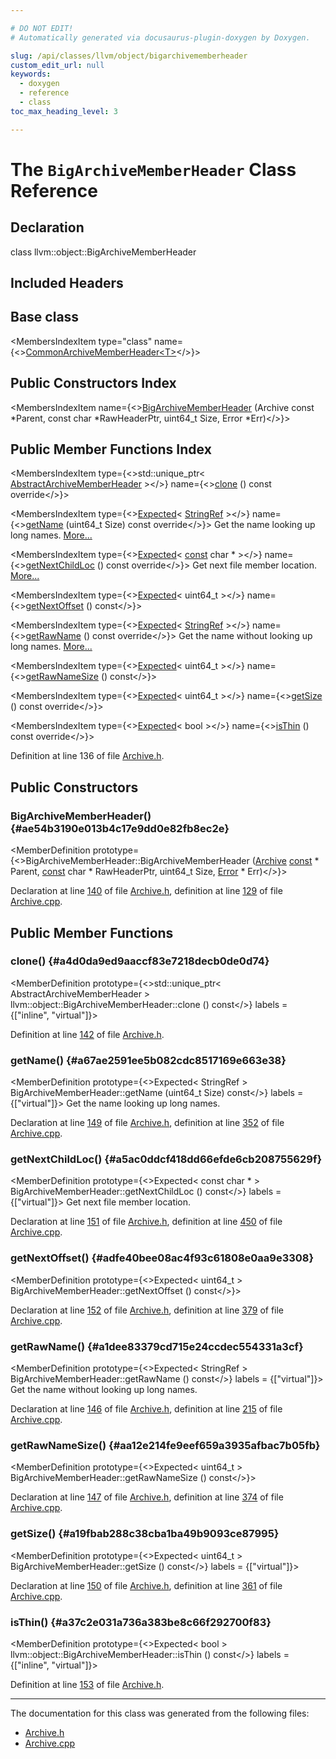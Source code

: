 ```yaml
---

# DO NOT EDIT!
# Automatically generated via docusaurus-plugin-doxygen by Doxygen.

slug: /api/classes/llvm/object/bigarchivememberheader
custom_edit_url: null
keywords:
  - doxygen
  - reference
  - class
toc_max_heading_level: 3

---
```





# The `BigArchiveMemberHeader` Class Reference

<DoxygenPage pluginConfig={pluginConfig}>



## Declaration

<CodeBlock>class llvm::object::BigArchiveMemberHeader</CodeBlock>

## Included Headers

<IncludesList>
<IncludesListItem
  filePath="llvm/Object/Archive.h"
  permalink="/docs/api/files/include/include/llvm/include/llvm/object/archive-h"
  isLocal="true" />
</IncludesList>

## Base class

<MembersIndex>

<MembersIndexItem
  type="class"
  name={<><a href="/docs/api/classes/llvm/object/commonarchivememberheader">CommonArchiveMemberHeader&lt;T&gt;</a></>}>
</MembersIndexItem>

</MembersIndex>

## Public Constructors Index

<MembersIndex>

<MembersIndexItem
  name={<><a href="#ae54b3190e013b4c17e9dd0e82fb8ec2e">BigArchiveMemberHeader</a> (Archive const &#42;Parent, const char &#42;RawHeaderPtr, uint64&#95;t Size, Error &#42;Err)</>}>
</MembersIndexItem>

</MembersIndex>

## Public Member Functions Index

<MembersIndex>

<MembersIndexItem
  type={<>std::unique&#95;ptr&lt; <a href="/docs/api/classes/llvm/object/abstractarchivememberheader">AbstractArchiveMemberHeader</a> &gt;</>}
  name={<><a href="#a4d0da9ed9aaccf83e7218decb0de0d74">clone</a> () const override</>}>
</MembersIndexItem>

<MembersIndexItem
  type={<><a href="/docs/api/classes/llvm/expected">Expected</a>&lt; <a href="/docs/api/classes/llvm/stringref">StringRef</a> &gt;</>}
  name={<><a href="#a67ae2591ee5b082cdc8517169e663e38">getName</a> (uint64&#95;t Size) const override</>}>
Get the name looking up long names. <a href="#a67ae2591ee5b082cdc8517169e663e38">More...</a>
</MembersIndexItem>

<MembersIndexItem
  type={<><a href="/docs/api/classes/llvm/expected">Expected</a>&lt; <a href="/docs/api/files/lib/lib/target/lib/target/aarch64/aarch64promoteconstant-cpp/#a90f8350fecae261c25be85d38b451bff">const</a> char &#42; &gt;</>}
  name={<><a href="#a5ac0ddcf418dd66efde6cb208755629f">getNextChildLoc</a> () const override</>}>
Get next file member location. <a href="#a5ac0ddcf418dd66efde6cb208755629f">More...</a>
</MembersIndexItem>

<MembersIndexItem
  type={<><a href="/docs/api/classes/llvm/expected">Expected</a>&lt; uint64&#95;t &gt;</>}
  name={<><a href="#adfe40bee08ac4f93c61808e0aa9e3308">getNextOffset</a> () const</>}>
</MembersIndexItem>

<MembersIndexItem
  type={<><a href="/docs/api/classes/llvm/expected">Expected</a>&lt; <a href="/docs/api/classes/llvm/stringref">StringRef</a> &gt;</>}
  name={<><a href="#a1dee83379cd715e24ccdec554331a3cf">getRawName</a> () const override</>}>
Get the name without looking up long names. <a href="#a1dee83379cd715e24ccdec554331a3cf">More...</a>
</MembersIndexItem>

<MembersIndexItem
  type={<><a href="/docs/api/classes/llvm/expected">Expected</a>&lt; uint64&#95;t &gt;</>}
  name={<><a href="#aa12e214fe9eef659a3935afbac7b05fb">getRawNameSize</a> () const</>}>
</MembersIndexItem>

<MembersIndexItem
  type={<><a href="/docs/api/classes/llvm/expected">Expected</a>&lt; uint64&#95;t &gt;</>}
  name={<><a href="#a19fbab288c38cba1ba49b9093ce87995">getSize</a> () const override</>}>
</MembersIndexItem>

<MembersIndexItem
  type={<><a href="/docs/api/classes/llvm/expected">Expected</a>&lt; bool &gt;</>}
  name={<><a href="#a37c2e031a736a383be8c66f292700f83">isThin</a> () const override</>}>
</MembersIndexItem>

</MembersIndex>


Definition at line 136 of file <a href="/docs/api/files/include/include/llvm/include/llvm/object/archive-h">Archive.h</a>.

<SectionDefinition>

## Public Constructors

### BigArchiveMemberHeader() {#ae54b3190e013b4c17e9dd0e82fb8ec2e}

<MemberDefinition
  prototype={<>BigArchiveMemberHeader::BigArchiveMemberHeader (<a href="/docs/api/classes/llvm/object/archive">Archive</a> <a href="/docs/api/files/lib/lib/target/lib/target/aarch64/aarch64promoteconstant-cpp/#a90f8350fecae261c25be85d38b451bff">const</a> &#42; Parent, <a href="/docs/api/files/lib/lib/target/lib/target/aarch64/aarch64promoteconstant-cpp/#a90f8350fecae261c25be85d38b451bff">const</a> char &#42; RawHeaderPtr, uint64&#95;t Size, <a href="/docs/api/classes/llvm/error">Error</a> &#42; Err)</>}>

Declaration at line <a href="/docs/api/files/include/include/llvm/include/llvm/object/archive-h/#l00140">140</a> of file <a href="/docs/api/files/include/include/llvm/include/llvm/object/archive-h">Archive.h</a>, definition at line <a href="/docs/api/files/lib/lib/object/archive-cpp/#l00129">129</a> of file <a href="/docs/api/files/lib/lib/object/archive-cpp">Archive.cpp</a>.
</MemberDefinition>

</SectionDefinition>

<SectionDefinition>

## Public Member Functions

### clone() {#a4d0da9ed9aaccf83e7218decb0de0d74}

<MemberDefinition
  prototype={<>std::unique&#95;ptr&lt; AbstractArchiveMemberHeader &gt; llvm::object::BigArchiveMemberHeader::clone () const</>}
  labels = {["inline", "virtual"]}>

Definition at line <a href="/docs/api/files/include/include/llvm/include/llvm/object/archive-h/#l00142">142</a> of file <a href="/docs/api/files/include/include/llvm/include/llvm/object/archive-h">Archive.h</a>.
</MemberDefinition>

### getName() {#a67ae2591ee5b082cdc8517169e663e38}

<MemberDefinition
  prototype={<>Expected&lt; StringRef &gt; BigArchiveMemberHeader::getName (uint64&#95;t Size) const</>}
  labels = {["virtual"]}>
Get the name looking up long names.

Declaration at line <a href="/docs/api/files/include/include/llvm/include/llvm/object/archive-h/#l00149">149</a> of file <a href="/docs/api/files/include/include/llvm/include/llvm/object/archive-h">Archive.h</a>, definition at line <a href="/docs/api/files/lib/lib/object/archive-cpp/#l00352">352</a> of file <a href="/docs/api/files/lib/lib/object/archive-cpp">Archive.cpp</a>.
</MemberDefinition>

### getNextChildLoc() {#a5ac0ddcf418dd66efde6cb208755629f}

<MemberDefinition
  prototype={<>Expected&lt; const char &#42; &gt; BigArchiveMemberHeader::getNextChildLoc () const</>}
  labels = {["virtual"]}>
Get next file member location.

Declaration at line <a href="/docs/api/files/include/include/llvm/include/llvm/object/archive-h/#l00151">151</a> of file <a href="/docs/api/files/include/include/llvm/include/llvm/object/archive-h">Archive.h</a>, definition at line <a href="/docs/api/files/lib/lib/object/archive-cpp/#l00450">450</a> of file <a href="/docs/api/files/lib/lib/object/archive-cpp">Archive.cpp</a>.
</MemberDefinition>

### getNextOffset() {#adfe40bee08ac4f93c61808e0aa9e3308}

<MemberDefinition
  prototype={<>Expected&lt; uint64&#95;t &gt; BigArchiveMemberHeader::getNextOffset () const</>}>

Declaration at line <a href="/docs/api/files/include/include/llvm/include/llvm/object/archive-h/#l00152">152</a> of file <a href="/docs/api/files/include/include/llvm/include/llvm/object/archive-h">Archive.h</a>, definition at line <a href="/docs/api/files/lib/lib/object/archive-cpp/#l00379">379</a> of file <a href="/docs/api/files/lib/lib/object/archive-cpp">Archive.cpp</a>.
</MemberDefinition>

### getRawName() {#a1dee83379cd715e24ccdec554331a3cf}

<MemberDefinition
  prototype={<>Expected&lt; StringRef &gt; BigArchiveMemberHeader::getRawName () const</>}
  labels = {["virtual"]}>
Get the name without looking up long names.

Declaration at line <a href="/docs/api/files/include/include/llvm/include/llvm/object/archive-h/#l00146">146</a> of file <a href="/docs/api/files/include/include/llvm/include/llvm/object/archive-h">Archive.h</a>, definition at line <a href="/docs/api/files/lib/lib/object/archive-cpp/#l00215">215</a> of file <a href="/docs/api/files/lib/lib/object/archive-cpp">Archive.cpp</a>.
</MemberDefinition>

### getRawNameSize() {#aa12e214fe9eef659a3935afbac7b05fb}

<MemberDefinition
  prototype={<>Expected&lt; uint64&#95;t &gt; BigArchiveMemberHeader::getRawNameSize () const</>}>

Declaration at line <a href="/docs/api/files/include/include/llvm/include/llvm/object/archive-h/#l00147">147</a> of file <a href="/docs/api/files/include/include/llvm/include/llvm/object/archive-h">Archive.h</a>, definition at line <a href="/docs/api/files/lib/lib/object/archive-cpp/#l00374">374</a> of file <a href="/docs/api/files/lib/lib/object/archive-cpp">Archive.cpp</a>.
</MemberDefinition>

### getSize() {#a19fbab288c38cba1ba49b9093ce87995}

<MemberDefinition
  prototype={<>Expected&lt; uint64&#95;t &gt; BigArchiveMemberHeader::getSize () const</>}
  labels = {["virtual"]}>

Declaration at line <a href="/docs/api/files/include/include/llvm/include/llvm/object/archive-h/#l00150">150</a> of file <a href="/docs/api/files/include/include/llvm/include/llvm/object/archive-h">Archive.h</a>, definition at line <a href="/docs/api/files/lib/lib/object/archive-cpp/#l00361">361</a> of file <a href="/docs/api/files/lib/lib/object/archive-cpp">Archive.cpp</a>.
</MemberDefinition>

### isThin() {#a37c2e031a736a383be8c66f292700f83}

<MemberDefinition
  prototype={<>Expected&lt; bool &gt; llvm::object::BigArchiveMemberHeader::isThin () const</>}
  labels = {["inline", "virtual"]}>

Definition at line <a href="/docs/api/files/include/include/llvm/include/llvm/object/archive-h/#l00153">153</a> of file <a href="/docs/api/files/include/include/llvm/include/llvm/object/archive-h">Archive.h</a>.
</MemberDefinition>

</SectionDefinition>

<hr/>

The documentation for this class was generated from the following files:

<ul>
<li><a href="/docs/api/files/include/include/llvm/include/llvm/object/archive-h">Archive.h</a></li>
<li><a href="/docs/api/files/lib/lib/object/archive-cpp">Archive.cpp</a></li>
</ul>

</DoxygenPage>
